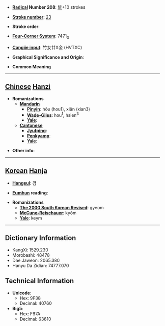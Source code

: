* '''[[Wiktionary:Chinese radical index| Radical]] Number 208''': [[Wiktionary:Chinese radical index 鼠|鼠]]+10 strokes

* '''[[Wiktionary:Chinese total strokes index|Stroke number]]''': [[Wiktionary:Chinese total strokes index 23|23]]

* '''Stroke order''': 

* '''[[Wiktionary:Chinese four corner index|Four-Corner System]]''': 7471<sub>3</sub>

* '''[[Wiktionary:Chinese Cangjie index|Cangjie input]]''': 竹女廿X金 (HVTXC)

* '''Graphical Significance and Origin''': 

* '''Common Meaning'''

----

== [[Chinese]] [[Hanzi]] ==

* '''Romanizations'''
** '''[[Mandarin]]'''
*** '''[[Pinyin]]''': hōu (hou1), xiǎn (xian3)
*** '''[[Wade-Giles]]''': hou<sup>1</sup>, hsien<sup>3</sup>
*** '''[[Yale]]''': 
** '''[[Cantonese]]'''
*** '''[[Jyutping]]''':
*** '''[[Penkyamp]]''': 
*** '''[[Yale]]''': 

* '''Other info''': 

----

== [[Korean]] [[Hanja]] ==

* '''[[Hangeul]]''': 겸

* '''[[Eumhun]] reading''': 

* '''Romanizations'''
** '''[[The 2000 South Korean Revised Romanization|The 2000 South Korean Revised]]''': gyeom
** '''[[McCune-Reischauer]]''': kyŏm
** '''[[Yale]]''': keym

----

== Dictionary Information ==

* KangXi: 1529.230
* Morobashi: 48478
* Dae Jaweon: 2065.380
* Hanyu Da Zidian: 74777.070

== Technical Information ==

* '''Unicode''':
** Hex: 9F38
** Decimal: 40760
* '''Big5''':
** Hex: F87A
** Decimal: 63610